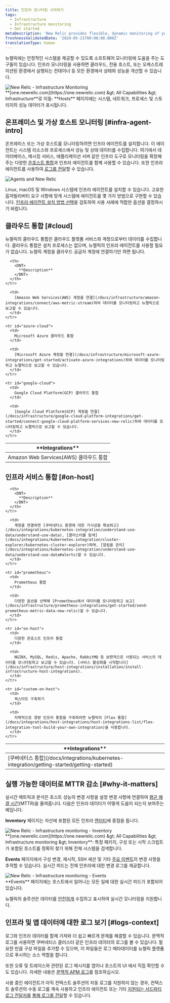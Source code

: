 ```yaml
---
title: 인프라 모니터링 시작하기
tags:
  - Infrastructure
  - Infrastructure monitoring
  - Get started
metaDescription: 'New Relic provides flexible, dynamic monitoring of your entire infrastructure. Learn about features, installation, and use cases.'
freshnessValidatedDate: '2024-05-21T00:00:00.000Z'
translationType: human
---
```


뉴렐릭에는 안정적인 시스템을 제공할 수 있도록 소프트웨어 모니터링에 도움을 주는 도구들이 있습니다. 인프라 모니터링을 사용하면 클라우드, 전용 호스트, 또는 오케스트레이션된 환경에서 실행되는 컨테이너 등 모든 환경에서 상태와 성능을 개선할 수 있습니다.

<img title="New Relic - Infrastructure Monitoring" alt="New Relic - Infrastructure Monitoring" src="/images/infrastructure_screenshot-overview.webp" />

<figcaption>
  <DNT>**[one.newrelic.com](https://one.newrelic.com) &amp;gt; All Capabilities &amp;gt; Infrastructure**</DNT>로 이동: <DNT>**Hosts**</DNT> 페이지에는 시스템, 네트워크, 프로세스 및 스토리지의 성능 데이터가 표시됩니다.
</figcaption>

## 온프레미스 및 가상 호스트 모니터링 [#infra-agent-intro]

온프레미스 또는 가상 호스트를 모니터링하려면 인프라 에이전트를 설치합니다. 이 에이전트는 시스템 리소스와 프로세스에서 성능 및 상태 데이터를 수집합니다. 여기에서 데이터베이스, 메시징 서비스, 애플리케이션 서버 같은 인프라 도구로 모니터링을 확장해주는 다양한 [온호스트 통합](/docs/integrations/host-integrations/getting-started/introduction-host-integrations)과 인프라 에이전트를 함께 사용할 수 있습니다. 또한 인프라 에이전트를 사용하여 [로그를 전달](/docs/logs/enable-log-monitoring-new-relic/enable-log-monitoring-new-relic/forward-your-logs-using-infrastructure-agent)할 수 있습니다.

<img title="Agents and New Relic" alt="Agents and New Relic" src="/images/infrastructure_diagram_angets-and-nr.webp" />

Linux, macOS 및 Windows 시스템에 인프라 에이전트를 설치할 수 있습니다. 고유한 옵저빌리버티 요구 사항에 맞게 시스템에 에이전트를 몇 가지 방법으로 구현할 수 있습니다. [인프라 에이전트 설치 방법 선택](/docs/infrastructure/infrastructure-monitoring/get-started/choose-infra-install-method)을 검토하여 사용 사례에 적합한 옵션을 결정하시기 바랍니다.

## 클라우드 통합 [#cloud]

뉴렐릭의 클라우드 통합은 클라우드 플랫폼 서비스와 계정으로부터 데이터를 수집합니다. 클라우드 통합은 설치 프로세스는 없으며, 뉴렐릭의 인프라 에이전트를 사용할 필요가 없습니다. 뉴렐릭 계정을 클라우드 공급자 계정에 연결하기만 하면 됩니다.

<table id="overview">
  <thead>
    <tr>
      <th style={{ width: "250px" }}>
        <DNT>
          **Integrations**
        </DNT>
      </th>

      <th>
        <DNT>
          **Description**
        </DNT>
      </th>
    </tr>
  </thead>

  <tbody>
    <tr id="aws-cloud">
      <td>
        Amazon Web Services(AWS) 클라우드 통합
      </td>

      <td>
        [Amazon Web Services(AWS) 계정을 연결](/docs/infrastructure/amazon-integrations/connect/aws-metric-stream)하여 데이터를 모니터링하고 뉴렐릭으로 보고할 수 있습니다.
      </td>
    </tr>

    <tr id="azure-cloud">
      <td>
        Microsoft Azure 클라우드 통합
      </td>

      <td>
        [Microsoft Azure 계정을 연결](/docs/infrastructure/microsoft-azure-integrations/get-started/activate-azure-integrations)하여 데이터를 모니터링하고 뉴렐릭으로 보고할 수 있습니다.
      </td>
    </tr>

    <tr id="google-cloud">
      <td>
        Google Cloud Platform(GCP) 클라우드 통합
      </td>

      <td>
        [Google Cloud Platform(GCP) 계정을 연결](/docs/infrastructure/google-cloud-platform-integrations/get-started/connect-google-cloud-platform-services-new-relic)하여 데이터를 모니터링하고 뉴렐릭으로 보고할 수 있습니다.
      </td>
    </tr>
  </tbody>
</table>

## 인프라 서비스 통합 [#on-host]

<table>
  <thead>
    <tr>
      <th style={{ width: "250px" }}>
        <DNT>
          **Integrations**
        </DNT>
      </th>

      <th>
        <DNT>
          **Description**
        </DNT>
      </th>
    </tr>
  </thead>

  <tbody>
    <tr>
      <td>
        [쿠버네티스 통합](/docs/integrations/kubernetes-integration/getting-started/getting-started)
      </td>

      <td>
        계정을 연결하면 [쿠버네티스 환경에 대한 가시성을 확보하고](/docs/integrations/kubernetes-integration/understand-use-data/understand-use-data), [클러스터를 탐색](/docs/integrations/kubernetes-integration/cluster-explorer/kubernetes-cluster-explorer)하며, [알림을 관리](/docs/integrations/kubernetes-integration/understand-use-data/understand-use-data#alerts)할 수 있습니다.
      </td>
    </tr>

    <tr id="prometheus">
      <td>
        Prometheus 통합
      </td>

      <td>
        다양한 옵션을 선택해 [Prometheus에서 데이터를 모니터링하고 보고](/docs/infrastructure/prometheus-integrations/get-started/send-prometheus-metric-data-new-relic)할 수 있습니다.
      </td>
    </tr>

    <tr id="on-host">
      <td>
        다양한 온호스트 인프라 통합
      </td>

      <td>
        NGINX, MySQL, Redis, Apache, RabbitMQ 등 보편적으로 사용되는 서비스의 데이터를 모니터링하고 보고할 수 있습니다. [서비스 활성화를 시작합니다](/docs/infrastructure/host-integrations/installation/install-infrastructure-host-integrations).
      </td>
    </tr>

    <tr id="custom-on-host">
      <td>
        퀵스타트 구축하기
      </td>

      <td>
        자체적으로 경량 인프라 통합을 구축하려면 뉴렐릭의 [Flex 통합](/docs/integrations/host-integrations/host-integrations-list/flex-integration-tool-build-your-own-integration)을 사용합니다.
      </td>
    </tr>
  </tbody>
</table>

## 실행 가능한 데이터로 MTTR 감소 [#why-it-matters]

실시간 메트릭과 분석은 호스트 성능의 변경 사항을 설정 변경 사항에 연결하여 [평균 해결 시간](https://newrelic.com/devops/how-to-reduce-mttr)(MTTR)을 줄여줍니다. 다음은 인프라 데이터가 어떻게 도움이 되는지 보여주는 예입니다.

<DNT>**Inventory**</DNT> 페이지는 자산에 포함된 모든 인프라 [엔터티](/docs/new-relic-one/use-new-relic-one/core-concepts/what-entity-new-relic)에 중점을 둡니다.

<img title="New Relic - Infrastructure monitoring - Inventory" alt="New Relic - Infrastructure monitoring - Inventory" src="/images/infrastructure_screenshot-full_inventory-page.webp" />

<figcaption>
  <DNT>**[one.newrelic.com](https://one.newrelic.com) &amp;gt; All Capabilities &amp;gt; Infrastructure monitoring &amp;gt; Inventory**</DNT>: 특정 패키지, 구성 또는 시작 스크립트가 포함된 호스트를 정확히 찾기 위해 전체 시스템을 검색합니다.
</figcaption>

<DNT>**Events**</DNT> 페이지에서 구성 변경, 재시작, SSH 세션 및 기타 [주요 이벤트](/docs/infrastructure-events-page#types)의 변경 사항을 추적할 수 있습니다. 실시간 피드는 전체 인프라에 대한 변경 로그를 제공합니다.

<img title="New Relic - Infrastructure monitoring - Events" alt="New Relic - Infrastructure monitoring - Events" src="/images/infrastructure_screenshot-full_events-page.webp" />

<figcaption>
  <DNT>**Events**</DNT> 페이지에는 호스트에서 일어나는 모든 일에 대한 실시간 피드가 포함되어 있습니다.
</figcaption>

뉴렐릭의 솔루션은 데이터를 [안전하게](/docs/infrastructure/new-relic-infrastructure/getting-started/infrastructure-security) 수집하고 표시하여 실시간 모니터링을 지원합니다.

## 인프라 및 앱 데이터에 대한 로그 보기 [#logs-context]

로그와 인프라 데이터를 함께 가져와 더 쉽고 빠르게 문제를 해결할 수 있습니다. 문맥적 로그를 사용하면 쿠버네티스 클러스터 같은 인프라 데이터의 로그를 볼 수 있습니다. 필요한 만큼 구성 파일을 추가할 수 있으며, 이 파일들은 로그 메타데이터를 뉴렐릭 플랫폼으로 푸시하는 소스 역할을 합니다.

또한 오류 및 트레이스와 관련된 로그 메시지를 앱이나 호스트의 UI 에서 직접 확인할 수도 있습니다. 자세한 내용은 [문맥적 APM 로그](/docs/apm/new-relic-apm/getting-started/get-started-logs-context)를 참조하십시오.

사용 중인 <InlinePopover type="apm" />에이전트가 아직 컨텍스트 솔루션의 자동 로그를 지원하지 않는 경우, 컨텍스트 솔루션의 수동 로그를 계속 사용하고 인프라 에이전트 또는 기타 [지원되는 서드파티 로그 전달자를](/docs/logs/forward-logs/enable-log-management-new-relic) [통해 로그를 전달](/docs/logs/forward-logs/forward-your-logs-using-infrastructure-agent/)할 수 있습니다.